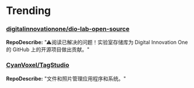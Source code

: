 
# Trending

### [digitalinnovationone/dio-lab-open-source](https://github.com/digitalinnovationone/dio-lab-open-source)
**RepoDescribe:** "⚠阅读已解决的问题！实验室存储库为 Digital Innovation One 的 GitHub 上的开源项目做出贡献。"
  

### [CyanVoxel/TagStudio](https://github.com/CyanVoxel/TagStudio)
**RepoDescribe:** "文件和照片管理应用程序和系统。"
  